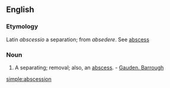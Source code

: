 ==English==

===Etymology===
Latin ''abscessio'' a separation; from ''absedere''. See [[abscess]]

===Noun===
{{en-noun}}

# {{context|obsolete|lang=en}} A separating; removal; also, an [[abscess]]. - [[Gauden. Barrough]]

[[simple:abscession]]